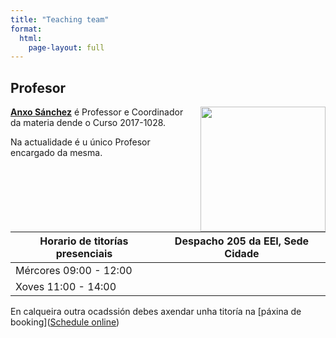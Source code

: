 ```yaml
---
title: "Teaching team"
format: 
  html:
    page-layout: full
---
```


## Profesor

![](./imaxes/Anxo.jpg){style="float:right;padding: 0 0 0 10px;" fig-alt="Anxo Sánchez Bermúdez" width="200"}

[**Anxo Sánchez**](http://webs.uvigo.gal/asanchez) é Professor e Coordinador da materia dende o Curso 2017-1028.

Na actualidade é u único Profesor encargado da mesma.

| Horario de titorías presenciais | Despacho 205 da EEI, Sede Cidade |
|---------------------------------|----------------------------------|
| Mércores 09:00 - 12:00          |                                  |
| Xoves 11:00 - 14:00             |                                  |

En calqueira outra ocadssión debes axendar unha titoría na \[páxina de booking\](<a href='https://outlook.office365.com/owa/calendar/AxendadeAnxoSnchez@universidadevigo.onmicrosoft.com/bookings/'>Schedule online</a>)